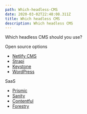 ```yaml
---
path: Which-headless-CMS
date: 2020-03-02T22:48:08.311Z
title: Which headless CMS
description: Which headless CMS
---
```

Which headless CMS should you use?

Open source options

* [Netlify CMS](https://www.netlifycms.org/)
* [Strapi](https://strapi.io/)
* [Keystone](https://www.keystonejs.com/)
* [WordPress](https://www.wordpress.org)

SaaS

* [Prismic](https://prismic.io/)
* [Sanity](https://sanity.io/)
* [Contentful](https://www.contentful.com/)
* [Forestry](https://www.forestry.io/)
